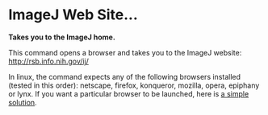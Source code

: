 = ImageJ Web Site... =

'''Takes you to the ImageJ home.'''

This command opens a browser and takes you to the ImageJ website: http://rsb.info.nih.gov/ij/

In linux, the command expects any of the following browsers installed (tested in this order): netscape, firefox, konqueror, mozilla, opera, epiphany or lynx. If you want a particular browser to be launched, here is [[a simple solution]].


